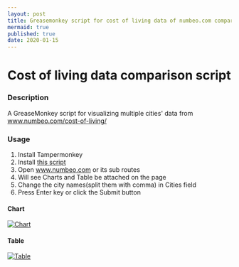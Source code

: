 ```yaml
---
layout: post
title: Greasemonkey script for cost of living data of numbeo.com comparison
mermaid: true
published: true
date: 2020-01-15
---
```

# Cost of living data comparison script

### Description
A GreaseMonkey script for visualizing multiple cities' data from www.numbeo.com/cost-of-living/ 

### Usage
1. Install Tampermonkey
1. Install [this script](https://greasyfork.org/en/scripts/395215-numbeo-cost-of-living-comparison)
1. Open www.numbeo.com or its sub routes
1. Will see Charts and Table be attached on the page
1. Change the city names(split them with comma) in Cities field
1. Press Enter key or click the Submit button


#### Chart
[![Chart](https://github.com/neotan/numbeo-cost-of-living-comparison/raw/master/numbeo1.png)](https://github.com/neotan/numbeo-cost-of-living-comparison/raw/master/numbeo1.png)

#### Table
[![Table](https://raw.githubusercontent.com/neotan/numbeo-cost-of-living-comparison/master/numbeo2.png)](https://raw.githubusercontent.com/neotan/numbeo-cost-of-living-comparison/master/numbeo2.png)
